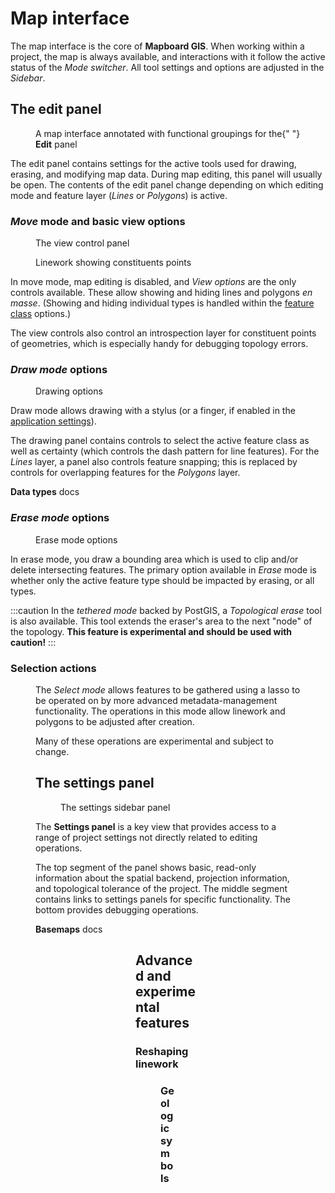 
# Map interface

The map interface is the core of **Mapboard GIS**. When working within
a project, the map is always available, and interactions with it
follow the active status of the _Mode switcher_. All tool settings
and options are adjusted in the _Sidebar_.

## The edit panel

<Figure src="/docs/map-interface.jpg">
  A map interface annotated with functional groupings for the{" "}
  <strong>Edit</strong> panel
</Figure>

The edit panel contains settings for the active tools used for drawing,
erasing, and modifying map data. During map editing, this panel will
usually be open. The contents of the edit panel change depending on which
editing mode and feature layer (_Lines_ or _Polygons_) is active.

### _Move_ mode and basic view options

<Figure
  src="/docs/map-interface/view-options.png"
  width={300}
  className="right"
>
  The view control panel
</Figure>

<Figure src="/docs/map-interface/show-points.jpg" width={300} className="right">
  Linework showing constituents points
</Figure>

In move mode, map editing is disabled, and _View options_ are
the only controls available. These allow showing and hiding
lines and polygons _en masse_. (Showing and hiding individual types is
handled within the [feature class](/docs/data-types) options.)

The view controls also control an introspection layer for constituent
points of geometries, which is especially handy for debugging topology
errors.

### _Draw mode_ options

<Figure
  src="/docs/map-interface/drawing-options.png"
  width={300}
  className="right"
>
  Drawing options
</Figure>

Draw mode allows drawing with a stylus (or a finger, if enabled in
the [application settings](/docs/getting-started)).

The drawing panel contains controls to select the active feature class as well as
certainty (which controls the dash pattern for line features).
For the _Lines_ layer, a panel also controls feature snapping; this is replaced
by controls for overlapping features for the _Polygons_ layer.

<PageLinkButton href="/docs/data-types">
  <strong>Data types</strong> docs
</PageLinkButton>

### _Erase mode_ options

<Figure
  src="/docs/map-interface/eraser-options.png"
  width={300}
  className="right"
>
  Erase mode options
</Figure>

In erase mode, you draw a bounding area which is used to clip
and/or delete intersecting features.
The primary option available in _Erase_ mode is whether only the
active feature type should be impacted by erasing, or all types.

:::caution
In the _tethered mode_ backed by PostGIS, a _Topological erase_
tool is also available. This tool extends the eraser's area to the
next "node" of the topology. **This feature is experimental and should be used with caution!**
:::

### Selection actions

<Figure
  src="/docs/map-interface/selection-actions.png"
  width={280}
  className="right"
/>

The _Select mode_ allows features to be gathered using a lasso
to be operated on by more advanced metadata-management functionality.
The operations in this mode allow linework and polygons to be
adjusted after creation.

Many of these operations are experimental and subject to change.

## The settings panel

<Figure
  src="/docs/map-interface/sidebar-settings.png"
  width={280}
  className="right"
>
  The settings sidebar panel
</Figure>

The **Settings panel** is a key view that provides access to a range of project
settings not directly related to editing operations.

The top segment of the panel shows basic, read-only information about the
spatial backend, projection information, and topological tolerance of the project.
The middle segment contains links to settings panels for specific functionality.
The bottom provides debugging operations.

<PageLinkButton href="/docs/basemaps">
  <strong>Basemaps</strong> docs
</PageLinkButton>

<Figure
  src="/docs/map-interface/editor-settings.png"
  width={280}
  className="leftt"
/>

<Figure
  src="/docs/map-interface/topology-panel.png"
  width={280}
  className="right"
/>

<Figure src="/docs/main-screen.jpg" width={400} />
<Figure src="/docs/map-interface.png" width={400} />

## Advanced and experimental features

### Reshaping linework

<Figure src="/docs/reshaping.mp4" width={400} className="center" />

### Geologic symbols

<Figure
  src="/docs/map-interface/experimental-geologic-symbols.png"
  width={400}
/>

